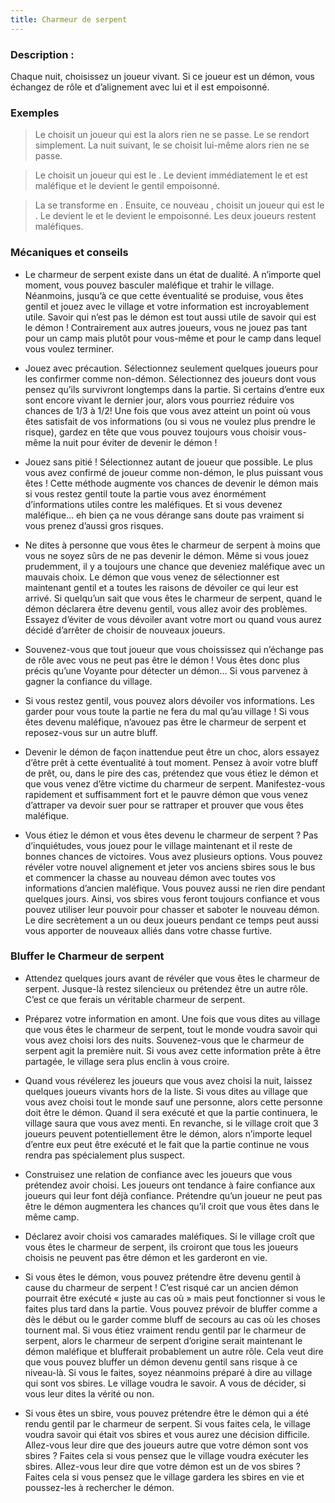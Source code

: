 ```yaml
---
title: Charmeur de serpent
---
```



<Role CHARMEUR_DE_SERPENT header />

### Description :

Chaque nuit, choisissez un joueur vivant. Si ce joueur est un démon, vous échangez de rôle et d’alignement avec lui et il est empoisonné.

### Exemples  
> Le <Role CHARMEUR_DE_SERPENT /> choisit un joueur qui est la <Role VIEILLE_CHOUETTE /> alors rien ne se passe. Le <Role CHARMEUR_DE_SERPENT /> se rendort simplement. La nuit suivant, le <Role CHARMEUR_DE_SERPENT /> se choisit lui-même alors rien ne se passe.

> Le <Role CHARMEUR_DE_SERPENT /> choisit un joueur qui est le <Role VIGORMORTIS />. Le <Role CHARMEUR_DE_SERPENT /> devient immédiatement le <Role VIGORMORTIS /> et est maléfique et le <Role VIGORMORTIS /> devient le gentil <Role CHARMEUR_DE_SERPENT /> empoisonné.

> La <Role VIEILLE_CHOUETTE /> se transforme en <Role CHARMEUR_DE_SERPENT />. Ensuite, ce nouveau <Role CHARMEUR_DE_SERPENT />, choisit un joueur qui est le <Role FANG_GU />. Le <Role CHARMEUR_DE_SERPENT /> devient le <Role FANG_GU /> et le <Role FANG_GU /> devient le <Role CHARMEUR_DE_SERPENT /> empoisonné. Les deux joueurs restent maléfiques.

### Mécaniques et conseils
- Le charmeur de serpent existe dans un état de dualité. A n’importe quel moment, vous pouvez basculer maléfique et trahir le village. Néanmoins, jusqu’à ce que cette éventualité se produise, vous êtes gentil et jouez avec le village et votre information est incroyablement utile. Savoir qui n’est pas le démon est tout aussi utile de savoir qui est le démon ! Contrairement aux autres joueurs, vous ne jouez pas tant pour un camp mais plutôt pour vous-même et pour le camp dans lequel vous voulez terminer.

- Jouez avec précaution. Sélectionnez seulement quelques joueurs pour les confirmer comme non-démon. Sélectionnez des joueurs dont vous pensez qu’ils survivront longtemps dans la partie. Si certains d’entre eux sont encore vivant le dernier jour, alors vous pourriez réduire vos chances de 1/3 à 1/2! Une fois que vous avez atteint un point où vous êtes satisfait de vos informations (ou si vous ne voulez plus prendre le risque), gardez en tête que vous pouvez toujours vous choisir vous-même la nuit pour éviter de devenir le démon !

- Jouez sans pitié ! Sélectionnez autant de joueur que possible. Le plus vous avez confirmé de joueur comme non-démon, le plus puissant vous êtes ! Cette méthode augmente vos chances de devenir le démon mais si vous restez gentil toute la partie vous avez énormément d’informations utiles contre les maléfiques. Et si vous devenez maléfique… eh bien ça ne vous dérange sans doute pas vraiment si vous prenez d’aussi gros risques.

- Ne dites à personne que vous êtes le charmeur de serpent à moins que vous ne soyez sûrs de ne pas devenir le démon. Même si vous jouez prudemment, il y a toujours une chance que deveniez maléfique avec un mauvais choix. Le démon que vous venez de sélectionner est maintenant gentil et a toutes les raisons de dévoiler ce qui leur est arrivé. Si quelqu’un sait que vous êtes le charmeur de serpent, quand le démon déclarera être devenu gentil, vous allez avoir des problèmes. Essayez d’éviter de vous dévoiler avant votre mort ou quand vous aurez décidé d’arrêter de choisir de nouveaux joueurs.

- Souvenez-vous que tout joueur que vous choississez qui n’échange pas de rôle avec vous ne peut pas être le démon ! Vous êtes donc plus précis qu’une Voyante pour détecter un démon… Si vous parvenez à gagner la confiance du village.

- Si vous restez gentil, vous pouvez alors dévoiler vos informations. Les garder pour vous toute la partie ne fera du mal qu’au village ! Si vous êtes devenu maléfique, n’avouez pas être le charmeur de serpent et reposez-vous sur un autre bluff.

- Devenir le démon de façon inattendue peut être un choc, alors essayez d’être prêt à cette éventualité à tout moment. Pensez à avoir votre bluff de prêt, ou, dans le pire des cas, prétendez que vous étiez le démon et que vous venez d’être victime du charmeur de serpent. Manifestez-vous rapidement et suffisamment fort et le pauvre démon que vous venez d’attraper va devoir suer pour se rattraper et prouver que vous êtes maléfique.

- Vous étiez le démon et vous êtes devenu le charmeur de serpent ? Pas d’inquiétudes, vous jouez pour le village maintenant et il reste de bonnes chances de victoires. Vous avez plusieurs options. Vous pouvez révéler votre nouvel alignement et jeter vos anciens sbires sous le bus et commencer la chasse au nouveau démon avec toutes vos informations d’ancien maléfique. Vous pouvez aussi ne rien dire pendant quelques jours. Ainsi, vos sbires vous feront toujours confiance et vous pouvez utiliser leur pouvoir pour chasser et saboter le nouveau démon. Le dire secrètement a un ou deux joueurs pendant ce temps peut aussi vous apporter de nouveaux alliés dans votre chasse furtive.

### Bluffer le Charmeur de serpent

- Attendez quelques jours avant de révéler que vous êtes le charmeur de serpent. Jusque-là restez silencieux ou prétendez être un autre rôle. C’est ce que ferais un véritable charmeur de serpent.

- Préparez votre information en amont. Une fois que vous dites au village que vous êtes le charmeur de serpent, tout le monde voudra savoir qui vous avez choisi lors des nuits. Souvenez-vous que le charmeur de serpent agit la première nuit. Si vous avez cette information prête à être partagée, le village sera plus enclin à vous croire. 

- Quand vous révélerez les joueurs que vous avez choisi la nuit, laissez quelques joueurs vivants hors de la liste. Si vous dites au village que vous avez choisi tout le monde sauf une personne, alors cette personne doit être le démon. Quand il sera exécuté et que la partie continuera, le village saura que vous avez menti. En revanche, si le village croit que 3 joueurs peuvent potentiellement être le démon, alors n’importe lequel d’entre eux peut être exécuté et le fait que la partie continue ne vous rendra pas spécialement plus suspect.

- Construisez une relation de confiance avec les joueurs que vous prétendez avoir choisi. Les joueurs ont tendance à faire confiance aux joueurs qui leur font déjà confiance. Prétendre qu’un joueur ne peut pas être le démon augmentera les chances qu’il croit que vous êtes dans le même camp.

- Déclarez avoir choisi vos camarades maléfiques. Si le village croît que vous êtes le charmeur de serpent, ils croiront que tous les joueurs choisis ne peuvent pas être démon et les garderont en vie.

- Si vous êtes le démon, vous pouvez prétendre être devenu gentil à cause du charmeur de serpent ! C’est risqué car un ancien démon pourrait être exécuté « juste au cas où » mais peut fonctionner si vous le faites plus tard dans la partie. Vous pouvez prévoir de bluffer comme a dès le début ou le garder comme bluff de secours au cas où les choses tournent mal. Si vous étiez vraiment rendu gentil par le charmeur de serpent, alors le charmeur de serpent d’origine serait maintenant le démon maléfique et blufferait probablement un autre rôle. Cela veut dire que vous pouvez bluffer un démon devenu gentil sans risque à ce niveau-là. Si vous le faites, soyez néanmoins préparé à dire au village qui sont vos sbires. Le village voudra le savoir. A vous de décider, si vous leur dites la vérité ou non.

- Si vous êtes un sbire, vous pouvez prétendre être le démon qui a été rendu gentil par le charmeur de serpent. Si vous faites cela, le village voudra savoir qui était vos sbires et vous aurez une décision difficile. Allez-vous leur dire que des joueurs autre que votre démon sont vos sbires ? Faites cela si vous pensez que le village voudra exécuter les sbires. Allez-vous leur dire que votre démon est un de vos sbires ? Faites cela si vous pensez que le village gardera les sbires en vie et poussez-les à rechercher le démon.
